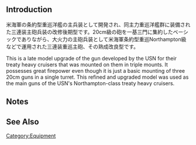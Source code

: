 {{EquipmentInfo}}

==Introduction==
米海軍の条約型重巡洋艦の主兵装として開発され、同主力重巡洋艦群に装備された三連装主砲兵装の改修後期型です。20cm級の砲を一基三門に集約したベーシックでありながら、大火力の主砲兵装として米海軍条約型重巡Northampton級などで運用された三連装重巡主砲、その熟成改良型です。

This is a late model upgrade of the gun developed by the USN for their treaty heavy cruisers that was mounted on them in triple mounts. It possesses great firepower even though it is just a basic mounting of three 20cm guns in a single turret. This refined and upgraded model was used as the main guns of the USN's Northampton-class treaty heavy cruisers.

==Notes==


==See Also==
{{Equipmentlist}}
[[Category:Equipment]]
